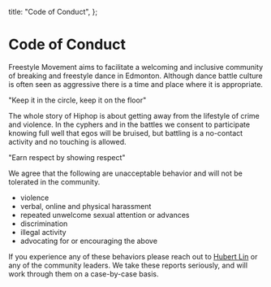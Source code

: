 
  title: "Code of Conduct",
};


<Container>
<div className="max-w-xl mx-auto">

# Code of Conduct

Freestyle Movement aims to facilitate a welcoming and inclusive community of breaking and freestyle dance in Edmonton.
Although dance battle culture is often seen as aggressive there is a time and place where it is appropriate.

"Keep it in the circle, keep it on the floor"

The whole story of Hiphop is about getting away from the lifestyle of crime and violence.
In the cyphers and in the battles we consent to participate knowing full well that egos will be bruised,
but battling is a no-contact activity and no touching is allowed.

"Earn respect by showing respect"

We agree that the following are unacceptable behavior and will not be tolerated in the community.

- violence
- verbal, online and physical harassment
- repeated unwelcome sexual attention or advances
- discrimination
- illegal activity
- advocating for or encouraging the above

If you experience any of these behaviors please reach out to [Hubert Lin](mailto:hubert@freestylemovement.ca) or any of the community leaders.
We take these reports seriously, and will work through them on a case-by-case basis.

</div>
</Container>
